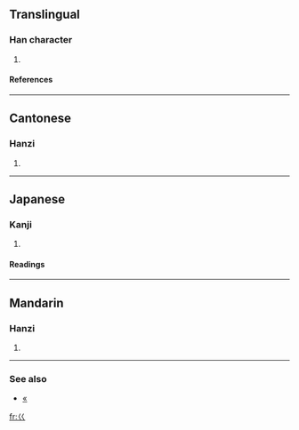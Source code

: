 {{see|«}}
==Translingual==
{{Han stroke|[[Image:巜-order.gif]]}}
===Han character===
{{Han char|rn=47|rad=巛|as=00|sn=3|four=|canj=女女 (VV), X女女 (XVV)}}
# {{defn|Han|sort=巛00}}
====References====
{{Han ref|kx=0323.220|dkj=08672|dj=0624.060|hdz=10049.070|uh=5DDC|ud=24028}}
----
==Cantonese==
===Hanzi===
{{yue-hanzi|jyut=kui2|y=kúi}}
# {{defn|Cantonese}}
----
==Japanese==
===Kanji===
{{ja-kanji|grade=9|rs=巛00}}
# {{defn|Japanese}} 
====Readings====
{{ja-readings|on=[[かい]] (kai), [[け]] (ke), [[かん]] (kan)|kun=}}
----
==Mandarin==
===Hanzi===
{{cmn-hanzi|pin=[[guì]] (gui4), [[kuài]] (kuai4)|wg=kuei<sup>4</sup>, k'uai<sup>4</sup>}}
# {{defn|Mandarin}}
----
<!-- no idea how to integrate this into cjk character article format -->
===See also===
*[[«]] <!-- "guillemette" uses as quote mark / inverted comma in many languages, particularly French -->

[[fr:巜]]